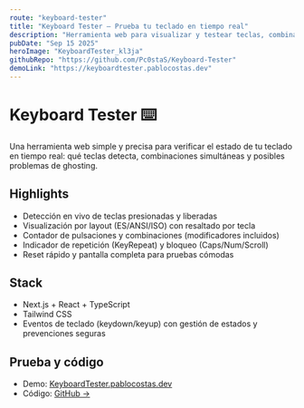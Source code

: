 ```yaml
---
route: "keyboard-tester"
title: "Keyboard Tester — Prueba tu teclado en tiempo real"
description: "Herramienta web para visualizar y testear teclas, combinaciones y anti-ghosting al instante"
pubDate: "Sep 15 2025"
heroImage: "KeyboardTester_kl3ja"
githubRepo: "https://github.com/Pc0staS/Keyboard-Tester"
demoLink: "https://keyboardtester.pablocostas.dev"
---
```


# Keyboard Tester ⌨️

Una herramienta web simple y precisa para verificar el estado de tu teclado en tiempo real: qué teclas detecta, combinaciones simultáneas y posibles problemas de ghosting.

## Highlights

- Detección en vivo de teclas presionadas y liberadas
- Visualización por layout (ES/ANSI/ISO) con resaltado por tecla
- Contador de pulsaciones y combinaciones (modificadores incluidos)
- Indicador de repetición (KeyRepeat) y bloqueo (Caps/Num/Scroll)
- Reset rápido y pantalla completa para pruebas cómodas

## Stack

- Next.js + React + TypeScript
- Tailwind CSS
- Eventos de teclado (keydown/keyup) con gestión de estados y prevenciones seguras

## Prueba y código

- Demo: [KeyboardTester.pablocostas.dev](https://KeyboardTester.pablocostas.dev)
- Código: [GitHub →](https://github.com/Pc0staS/Keyboard-Tester)
